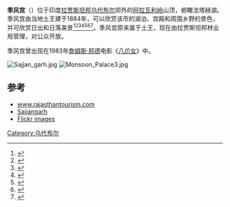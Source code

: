 {{Infobox building
|name = 季风宫
|image = Monsoon Palace.jpg 
|latitude=24.594
|longitude=73.639
|location_town = [[乌代布尔|乌代布尔]]
|location_country = {{IND}}
|construction_start_date = 1884年
|completion_date = 19世纪
}}

'''季风宫'''（{{Lang-en|'''Monsoon Palace'''}}）位于印度[[拉贾斯坦邦|拉贾斯坦邦]][[乌代布尔|乌代布尔]]郊外的[[阿拉瓦利岭|阿拉瓦利岭]]山顶，俯瞰法塔赫湖。季风宫由当地土王建于1884年，可以欣赏该市的湖泊、宫殿和周围乡野的景色，并可欣赏日出和日落美景<ref name=sajjan>{{Cite web|url=http://www.rajasthantourism.gov.in/Destinations/Udaipur/Sajjangarh.aspx|title=Sajjangarh|accessdate=2009-11-13|publisher=Rajasthan Tourism|deadurl=yes|archiveurl=https://web.archive.org/web/20091029111035/http://www.rajasthantourism.gov.in/Destinations/Udaipur/Sajjangarh.aspx|archivedate=2009-10-29}}</ref><ref name=udai>{{Cite web|url=http://www.rajasthantourism.gov.in/Destinations/Udaipur.aspx|title=Udaipur|accessdate=2009-11-13|publisher=Rajasthan Tourism|deadurl=yes|archiveurl=https://web.archive.org/web/20091114005850/http://www.rajasthantourism.gov.in/Destinations/Udaipur.aspx|archivedate=2009-11-14}}</ref><ref name=monsoon>{{Cite web|url=http://www.asiarooms.com/travel-guide/india/udaipur/sightseeing-in-udaipur/monsoon-palace-(sajjan-garh).html|title=Monsoon Palace (Sajjan Garh)|accessdate=2009-11-13|archive-url=https://web.archive.org/web/20090515012816/http://www.asiarooms.com/travel-guide/india/udaipur/sightseeing-in-udaipur/monsoon-palace-(sajjan-garh).html|archive-date=2009-05-15|dead-url=yes}}</ref><ref name= Bindloss>{{Cite book|last=Bindloss|first=Joe|author2=Sarina Singh|title=India|work=Sajjan Garh|page=221|url=http://books.google.com/books?id=T7ZHUhSEleYC&pg=PA221&dq=Monsoon+Palace#v=onepage&q=Monsoon%20Palace&f=false|publisher=Lonely Planet|year=2007|isbn=9781741043082|access-date=2016-02-01|archive-date=2014-07-05|archive-url=https://web.archive.org/web/20140705104617/http://books.google.com/books?id=T7ZHUhSEleYC&pg=PA221&dq=Monsoon+Palace#v=onepage&q=Monsoon%20Palace&f=false|dead-url=no}}</ref><ref name=Stott>{{Cite book|last=Stott|first=David|title=Footprint Rajasthan|work=Monsoon Palace|page=194|accessdate=2009-11-14|url=http://books.google.com/books?id=igdKYE-fNcAC&pg=PA194&dq=Monsoon+Palace&lr=#v=onepage&q=Monsoon%20Palace&f=false|publisher=Footprint Travel Guides|year=2007|isbn=9781906098070|archive-date=2014-07-05|archive-url=https://web.archive.org/web/20140705104031/http://books.google.com/books?id=igdKYE-fNcAC&pg=PA194&dq=Monsoon+Palace&lr=#v=onepage&q=Monsoon%20Palace&f=false|dead-url=no}}</ref><ref name=Mewar>{{Cite web|url=http://www.eternalmewar.in/User/Research/WikiDescription.aspx?Id=Sajjangarh|title=Sajjangarh|accessdate=2009-11-14|publisher=Eteranl Mewar|deadurl=yes|archiveurl=https://web.archive.org/web/20110721155546/http://www.eternalmewar.in/User/Research/WikiDescription.aspx?Id=Sajjangarh|archivedate=2011-07-21}}</ref><ref name =fodders>{{Cite web|url=http://www.fodors.com/world/asia/india/rajasthan-and-gujarat/review-110589.html|title=Sajjan Garh|accessdate=2009-11-14|archive-url=https://web.archive.org/web/20091006075343/http://www.fodors.com/world/asia/india/rajasthan-and-gujarat/review-110589.html|archive-date=2009-10-06|dead-url=yes}}</ref>。季风宫原来属于土王，现在由拉贾斯坦邦林业局管理，对公众开放。

季风宫曾出现在1983年[[詹姆斯·邦德|詹姆斯·邦德]]电影《[[八爪女|八爪女]]》中。

[[File:Sajjan_garh.jpg|thumb]]
[[File:Monsoon_Palace3.jpg|thumb]]

==参考==
{{reflist|2}}
*[https://web.archive.org/web/20070117212535/http://rajasthantourism.gov.in/destinations/udaipur/udaipursiteseeing-sajjangarh.htm www.rajasthantourism.com]
*[https://web.archive.org/web/20160102232638/http://www.eternalmewar.in/research/index.aspx Sajjangarh]
*[http://www.flickr.com/photos/prashanth_chandra/tags/monsoonpalace/ Flickr images]{{Wayback|url=http://www.flickr.com/photos/prashanth_chandra/tags/monsoonpalace/ |date=20160806075554 }}

[[Category:乌代布尔|Category:乌代布尔]]